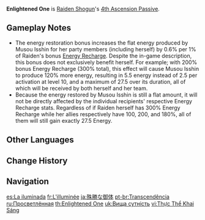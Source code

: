 {{Talent Infobox
|image         = Talent Enlightened One.png
|character     = Raiden Shogun
|type          = 4th Ascension Passive
|info          = Each 1% above 100% Energy Recharge that the Raiden Shogun possesses grants her:<ul><!--
--><li>0.6% greater [[Energy]] restoration from '''[[Secret Art: Musou Shinsetsu|Musou Isshin]]'''</li><!--
--><li>0.4% {{Color|Electro DMG Bonus}}.</li><!--
--></ul>
|scale_att1    = Energy Recharge
|utility1      = Energy
|utility2      = Electro DMG Bonus
}}
'''Enlightened One''' is [[Raiden Shogun]]'s [[4th Ascension Passive]].

==Gameplay Notes==
* The energy restoration bonus increases the flat energy produced by Musou Isshin for her party members (including herself) by 0.6% per 1% of Raiden's bonus [[Attributes#Energy Recharge|Energy Recharge]]. Despite the in-game description, this bonus does not exclusively benefit herself. For example; with 200% bonus Energy Recharge (300% total), this effect will cause Musou Isshin to produce 120% more energy, resulting in 5.5 energy instead of 2.5 per activation at level 10, and a maximum of 27.5 over its duration, all of which will be received by both herself and her team.
* Because the energy restored by Musou Isshin is still a flat amount, it will not be directly affected by the individual recipients' respective Energy Recharge stats. Regardless of if Raiden herself has 300% Energy Recharge while her allies respectively have 100, 200, and 180%, all of them will still gain exactly 27.5 Energy.

==Other Languages==
{{Other Languages
|en      = Enlightened One
|zhs     = 殊胜之御体
|zhs_rm  = Shūshèng zhī Yùtǐ
|zht     = 殊勝之御體
|zht_rm  = Shūshèng zhī Yùtǐ
|zh_tl   = 
|ja      = 殊勝な御体
|ja_rm   = Shushou-na Gotai
|ja_tl   = Admirable Body
|ko      = 비범한 옥체
|ko_tl   = Extraordinary Royal Body
|es      = La iluminada
|es_tl   = The Enlightened One
|fr      = L'illuminée
|fr_tl   = The Enlightened One
|ru      = Просветлённая
|ru_tl   = Bright
|ru_note = {{ru|Просветлённая}} is a feminine adjective.
|th      = Enlightened One
|vi      = Thực Thể Khai Sáng
|vi_tl   = Enlightened Entity
|de      = Wahre Erleuchtung
|de_tl   = True Enlighenment
|id      = Enlightened One
|pt      = Transcendência
|pt_tl   = 
|tr      = Aydınlanmış
|tr_tl   = Enlightened
|it      = L'illuminata
|it_tl   = The Enlightened One
}}

==Change History==
{{Change History|2.1}}

==Navigation==
{{Talent Navbox|Raiden Shogun}}

[[es:La iluminada]]
[[fr:L'illuminée]]
[[ja:殊勝な御体]]
[[pt-br:Transcendência]]
[[ru:Просветлённая]]
[[th:Enlightened One]]
[[uk:Вища сутність]]
[[vi:Thực Thể Khai Sáng]]